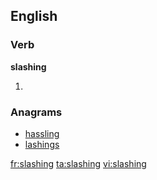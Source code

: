 ==English==

===Verb===
'''slashing'''

# {{present participle of|slash}}

===Anagrams===
* [[hassling#English|hassling]]
* [[lashings#English|lashings]]

[[fr:slashing]]
[[ta:slashing]]
[[vi:slashing]]